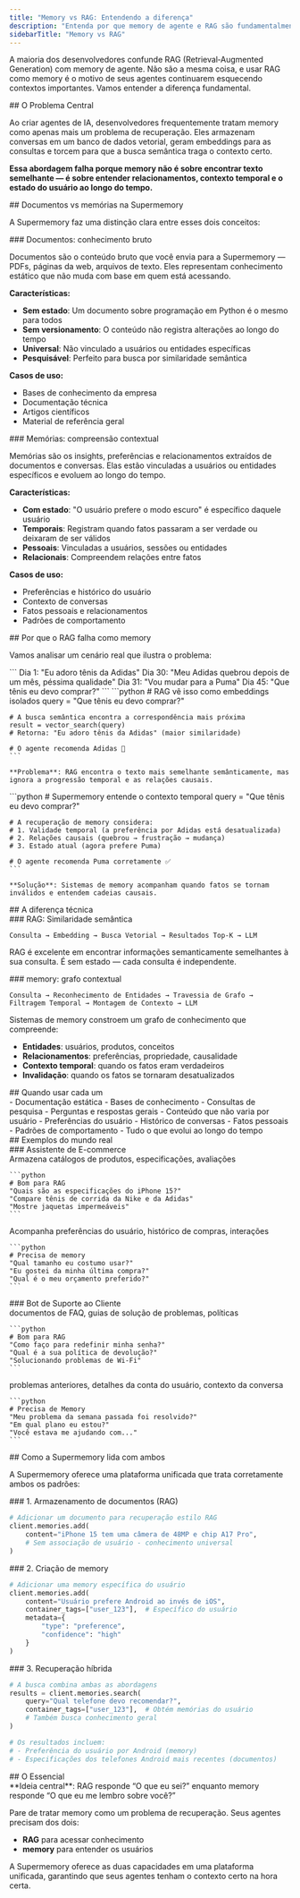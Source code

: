 ```yaml
---
title: "Memory vs RAG: Entendendo a diferença"
description: "Entenda por que memory de agente e RAG são fundamentalmente diferentes e quando usar cada abordagem"
sidebarTitle: "Memory vs RAG"
---
```


A maioria dos desenvolvedores confunde RAG (Retrieval‑Augmented Generation) com memory de agente. Não são a mesma coisa, e usar RAG como memory é o motivo de seus agentes continuarem esquecendo contextos importantes. Vamos entender a diferença fundamental.

<div id="the-core-problem">
  ## O Problema Central
</div>

Ao criar agentes de IA, desenvolvedores frequentemente tratam memory como apenas mais um problema de recuperação. Eles armazenam conversas em um banco de dados vetorial, geram embeddings para as consultas e torcem para que a busca semântica traga o contexto certo.

**Essa abordagem falha porque memory não é sobre encontrar texto semelhante — é sobre entender relacionamentos, contexto temporal e o estado do usuário ao longo do tempo.**

<div id="documents-vs-memories-in-supermemory">
  ## Documentos vs memórias na Supermemory
</div>

A Supermemory faz uma distinção clara entre esses dois conceitos:

<div id="documents-raw-knowledge">
  ### Documentos: conhecimento bruto
</div>

Documentos são o conteúdo bruto que você envia para a Supermemory — PDFs, páginas da web, arquivos de texto. Eles representam conhecimento estático que não muda com base em quem está acessando.

**Características:**

- **Sem estado**: Um documento sobre programação em Python é o mesmo para todos
- **Sem versionamento**: O conteúdo não registra alterações ao longo do tempo
- **Universal**: Não vinculado a usuários ou entidades específicas
- **Pesquisável**: Perfeito para busca por similaridade semântica

**Casos de uso:**

- Bases de conhecimento da empresa
- Documentação técnica
- Artigos científicos
- Material de referência geral

<div id="memories-contextual-understanding">
  ### Memórias: compreensão contextual
</div>

Memórias são os insights, preferências e relacionamentos extraídos de documentos e conversas. Elas estão vinculadas a usuários ou entidades específicos e evoluem ao longo do tempo.

**Características:**

- **Com estado**: "O usuário prefere o modo escuro" é específico daquele usuário
- **Temporais**: Registram quando fatos passaram a ser verdade ou deixaram de ser válidos
- **Pessoais**: Vinculadas a usuários, sessões ou entidades
- **Relacionais**: Compreendem relações entre fatos

**Casos de uso:**

- Preferências e histórico do usuário
- Contexto de conversas
- Fatos pessoais e relacionamentos
- Padrões de comportamento

<div id="why-rag-fails-as-memory">
  ## Por que o RAG falha como memory
</div>

Vamos analisar um cenário real que ilustra o problema:

<Tabs>
  <Tab title="O cenário">
    ```
    Dia 1: "Eu adoro tênis da Adidas"
    Dia 30: "Meu Adidas quebrou depois de um mês, péssima qualidade"
    Dia 31: "Vou mudar para a Puma"
    Dia 45: "Que tênis eu devo comprar?"
    ```
  </Tab>

  <Tab title="Abordagem RAG (Errado)">
    ```python
    # RAG vê isso como embeddings isolados
    query = "Que tênis eu devo comprar?"

    # A busca semântica encontra a correspondência mais próxima
    result = vector_search(query)
    # Retorna: "Eu adoro tênis da Adidas" (maior similaridade)

    # O agente recomenda Adidas 🤦
    ```

    **Problema**: RAG encontra o texto mais semelhante semânticamente, mas ignora a progressão temporal e as relações causais.
  </Tab>

  <Tab title="Abordagem de memory (Certo)">
    ```python
    # Supermemory entende o contexto temporal
    query = "Que tênis eu devo comprar?"

    # A recuperação de memory considera:
    # 1. Validade temporal (a preferência por Adidas está desatualizada)
    # 2. Relações causais (quebrou → frustração → mudança)
    # 3. Estado atual (agora prefere Puma)

    # O agente recomenda Puma corretamente ✅
    ```

    **Solução**: Sistemas de memory acompanham quando fatos se tornam inválidos e entendem cadeias causais.
  </Tab>
</Tabs>

<div id="the-technical-difference">
  ## A diferença técnica
</div>

<div id="rag-semantic-similarity">
  ### RAG: Similaridade semântica
</div>

```
Consulta → Embedding → Busca Vetorial → Resultados Top-K → LLM
```

RAG é excelente em encontrar informações semanticamente semelhantes à sua consulta. É sem estado — cada consulta é independente.


<div id="memory-contextual-graph">
  ### memory: grafo contextual
</div>

```
Consulta → Reconhecimento de Entidades → Travessia de Grafo → Filtragem Temporal → Montagem de Contexto → LLM
```

Sistemas de memory constroem um grafo de conhecimento que compreende:

* **Entidades**: usuários, produtos, conceitos
* **Relacionamentos**: preferências, propriedade, causalidade
* **Contexto temporal**: quando os fatos eram verdadeiros
* **Invalidação**: quando os fatos se tornaram desatualizados


<div id="when-to-use-each">
  ## Quando usar cada um
</div>

<CardGroup cols={2}>
  <Card title="Use RAG para" icon="search">
    - Documentação estática
    - Bases de conhecimento
    - Consultas de pesquisa
    - Perguntas e respostas gerais
    - Conteúdo que não varia por usuário
  </Card>

  <Card title="Use memory para" icon="brain">
    - Preferências do usuário
    - Histórico de conversas
    - Fatos pessoais
    - Padrões de comportamento
    - Tudo o que evolui ao longo do tempo
  </Card>
</CardGroup>

<div id="real-world-examples">
  ## Exemplos do mundo real
</div>

<div id="e-commerce-assistant">
  ### Assistente de E-commerce
</div>

<Tabs>
  <Tab title="RAG Component">
    Armazena catálogos de produtos, especificações, avaliações

    ```python
    # Bom para RAG
    "Quais são as especificações do iPhone 15?"
    "Compare tênis de corrida da Nike e da Adidas"
    "Mostre jaquetas impermeáveis"
    ```
  </Tab>

  <Tab title="Memory Component">
    Acompanha preferências do usuário, histórico de compras, interações

    ```python
    # Precisa de memory
    "Qual tamanho eu costumo usar?"
    "Eu gostei da minha última compra?"
    "Qual é o meu orçamento preferido?"
    ```
  </Tab>
</Tabs>

<div id="customer-support-bot">
  ### Bot de Suporte ao Cliente
</div>

<Tabs>
  <Tab title="Componente RAG">
    documentos de FAQ, guias de solução de problemas, políticas

    ```python
    # Bom para RAG
    "Como faço para redefinir minha senha?"
    "Qual é a sua política de devolução?"
    "Solucionando problemas de Wi‑Fi"
    ```
  </Tab>

  <Tab title="Componente de Memory">
    problemas anteriores, detalhes da conta do usuário, contexto da conversa

    ```python
    # Precisa de Memory
    "Meu problema da semana passada foi resolvido?"
    "Em qual plano eu estou?"
    "Você estava me ajudando com..."
    ```
  </Tab>
</Tabs>

<div id="how-supermemory-handles-both">
  ## Como a Supermemory lida com ambos
</div>

A Supermemory oferece uma plataforma unificada que trata corretamente ambos os padrões:

<div id="1-document-storage-rag">
  ### 1. Armazenamento de documentos (RAG)
</div>

```python
# Adicionar um documento para recuperação estilo RAG
client.memories.add(
    content="iPhone 15 tem uma câmera de 48MP e chip A17 Pro",
    # Sem associação de usuário - conhecimento universal
)
```


<div id="2-memory-creation">
  ### 2. Criação de memory
</div>

```python
# Adicionar uma memory específica do usuário
client.memories.add(
    content="Usuário prefere Android ao invés de iOS",
    container_tags=["user_123"],  # Específico do usuário
    metadata={
        "type": "preference",
        "confidence": "high"
    }
)
```


<div id="3-hybrid-retrieval">
  ### 3. Recuperação híbrida
</div>

```python
# A busca combina ambas as abordagens
results = client.memories.search(
    query="Qual telefone devo recomendar?",
    container_tags=["user_123"],  # Obtém memórias do usuário
    # Também busca conhecimento geral
)

# Os resultados incluem:
# - Preferência do usuário por Android (memory)
# - Especificações dos telefones Android mais recentes (documentos)
```


<div id="the-bottom-line">
  ## O Essencial
</div>

<Note>
**Ideia central**: RAG responde “O que eu sei?” enquanto memory responde “O que eu me lembro sobre você?”
</Note>

Pare de tratar memory como um problema de recuperação. Seus agentes precisam dos dois:

- **RAG** para acessar conhecimento
- **memory** para entender os usuários

A Supermemory oferece as duas capacidades em uma plataforma unificada, garantindo que seus agentes tenham o contexto certo na hora certa.